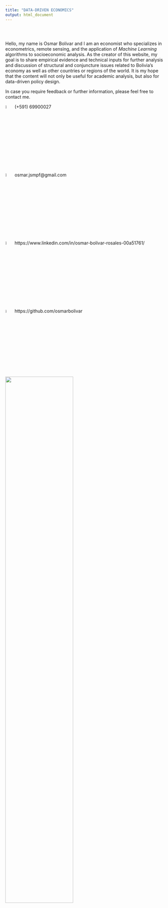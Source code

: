```yaml
---
title: "DATA-DRIVEN ECONOMICS"
output: html_document
---
```


<style type="text/css">
.title {
  display: none;
}

#getting-started img {
  margin-right: 10px;
}

</style>

<div class="row" style="padding-top: 30px;">
<div class="col-sm-6">


Hello, my name is Osmar Bolivar and I am an economist who specializes in econometrics, remote sensing, and the application of *Machine Learning* algorithms to socioeconomic analysis. As the creator of this website, my goal is to share empirical evidence and technical inputs for further analysis and discussion of structural and conjuncture issues related to Bolivia's economy as well as other countries or regions of the world. It is my hope that the content will not only be useful for academic analysis, but also for data-driven policy design.

In case you require feedback or further information, please feel free to contact me.

![](images/whatsapp-logo-png-2261.png){width="5%"} (+591) 69900027  

![](images/logo-gmail-9952.png){width="5%"} osmar.jsmpf@gmail.com  

![](images/linkedin-logo-png-1853.png){width="5%"} https://www.linkedin.com/in/osmar-bolivar-rosales-00a51761/  

![](images/512x512-logo-27148.png){width="5%"} https://github.com/osmarbolivar  



</div>
<div class="col-sm-6">

<a href = "https://playgameoflife.com/">
![](images/life_game.gif){width="65%"}
</a>
</div>